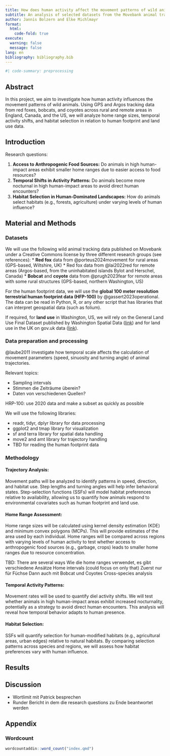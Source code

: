 ```yaml
---
title: How does human activity affect the movement patterns of wild animals?
subtitle: An analysis of selected datasets from the Movebank animal tracking database
author: Jannis Bolzern and Elke Michlmayr
format:
  html:
    code-fold: true
execute:
  warning: false
  message: false
lang: en
bibliography: bibliography.bib
---
```


```r
#| code-summary: preprocessing
``` 

## Abstract

In this project, we aim to investigate how human activity influences the movement patterns of wild animals. Using GPS and Argos tracking data from red foxes, bobcats, and coyotes across rural and remote areas in England, Canada, and the US, we will analyze home range sizes, temporal activity shifts, and habitat selection in relation to human footprint and land use data.


## Introduction

Research questions:

1. **Access to Anthropogenic Food Sources:** Do animals in high human-impact areas exhibit smaller home ranges due to easier access to food resources?
2. **Temporal Shifts in Activity Patterns:** Do animals become more nocturnal in high human-impact areas to avoid direct human encounters?
3. **Habitat Selection in Human-Dominated Landscapes:** How do animals select habitats (e.g., forests, agriculture) under varying levels of human influence?


## Material and Methods

### Datasets

We will use the following wild animal tracking data published on Movebank under a Creative Commons license by three different research groups (see references):
* **Red fox** data from @porteus2024movement for rural areas (GPS-based, Wiltshire, UK)
* Red fox data from @lai2022red for remote areas (Argos-based, from the uninhabitated islands Bylot and Herschel, Canada)
* **Bobcat** and **coyote** data from @prugh2023fear for remote areas with some rural structures (GPS-based, northern Washington, US)

For the human footprint data, we will use the **global 100 meter resolution terrestrial human footprint data (HFP-100)** by @gassert2023operational. The data can be read in Python, R, or any other script that has libraries that can interpret geospatial data (such as folium).

If required, for **land use** in Washington, US, we will rely on the General Land Use Final Dataset published by Washington Spatial Data ([link](https://geo.wa.gov/datasets/a0ddbd4e0e2141b3841a6a42ff5aff46_0/explore?location=48.347066%2C-118.420235%2C9.91)) and for land use in the UK on gov.uk data ([link](https://www.data.gov.uk/dataset/946ce540-de76-441e-bac8-624f30cace8a/land-cover-map-2021-10m-classified-pixels-gb)).

### Data preparation and processing

@laube2011 investigate how temporal scale affects the calculation of movement parameters (speed, sinuosity and turning angle) of animal trajectories. 

Relevant topics:

* Sampling intervals
* Stimmen die Zeiträume überein?
* Daten von verschiedenen Quellen?

HRP-100: use 2020 data and make a subset as quickly as possible

We will use the following libraries:

* readr, tidyr, dplyr library for data processing
* ggplot2 and tmap library for visualization
* sf and terra library for spatial data handling
* move2 and amt library for trajectory handling
* TBD for reading the human footprint data

### Methodology

#### Trajectory Analysis:
Movement paths will be analyzed to identify patterns in speed, direction, and habitat use. Step lengths and turning angles will help infer behavioral states. Step-selection functions (SSFs) will model habitat preferences relative to availability, allowing us to quantify how animals respond to environmental covariates such as human footprint and land use.

#### Home Range Assessment:
Home range sizes will be calculated using kernel density estimation (KDE) and minimum convex polygons (MCPs). This will provide estimates of the area used by each individual. Home ranges will be compared across regions with varying levels of human activity to test whether access to anthropogenic food sources (e.g., garbage, crops) leads to smaller home ranges due to resource concentration.

TBD: There are several ways Wie die home ranges verwendet, es gibt verschiedene Ansätze
Home intervals (could focus on only that)
Zuerst nur für Füchse
Dann auch mit Bobcat und Coyotes
Cross-species analysis

#### Temporal Activity Patterns:
Movement rates will be used to quantify diel activity shifts. We will test whether animals in high human-impact areas exhibit increased nocturnality, potentially as a strategy to avoid direct human encounters. This analysis will reveal how temporal behavior adapts to human presence.

#### Habitat Selection:
SSFs will quantify selection for human-modified habitats (e.g., agricultural areas, urban edges) relative to natural habitats. By comparing selection patterns across species and regions, we will assess how habitat preferences vary with human influence.

## Results

## Discussion

* Wortlimit mit Patrick besprechen
* Runder Bericht in dem die research questions zu Ende beantwortet werden


## Appendix

### Wordcount

<!-- after installing the wordcountadding (see https://github.com/benmarwick/wordcountaddin), remove the line "#| eval: false" -->

```r
wordcountaddin::word_count("index.qmd")
```


